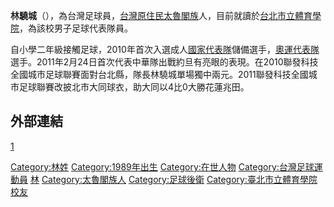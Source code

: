 {{Football player infobox
| playername= 林驍城
| fullname = 林驍城
| englishfullname = Lin Xaio-Cheng
| height = {{height|m=1.83}}
| dateofbirth = {{birth date and age|1989|07|18}}
| cityofbirth = [[花蓮縣|花蓮]]
| countryofbirth = [[台灣|台灣]]
| position = [[後衛_(足球)|後衛]]／[[後衛中|後衛中]]
| currentclub  = [[台北市立體育學院|台北市立體育學院]]
| clubnumber = 4
| youthyears = 2001年—04<br />2004—07<br />2007—09<br />2009—
| youthclubs = [[花蓮縣立美崙國民中學|美崙國中]][[花蓮縣立秀林國民中學|秀林國中]]<<br />[[國立花蓮高級農業學校|花蓮高農]]<br />[[台北市立體育學院|台北體院]]
| years = 2011
| clubs = [[大同足球隊|大同公司]]
| clubnumber =201
| caps(goals)= 1
| nationalyears = 2011—
| nationalteam = [[中華台北奧運男子足球隊|中華台北]]
}}

'''林驍城'''（{{bd|1989年|07月18日|CatIdx=林}}），為台灣足球員，[[台灣原住民|台灣原住民]][[太魯閣族|太魯閣族]]人，目前就讀於[[台北市立體育學院|台北市立體育學院]]，為該校男子足球代表隊員。

自小學二年級接觸足球，2010年首次入選成人[[中華台北男子足球代表隊|國家代表隊]]儲備選手，[[中華台北足球奧運代表隊|奧運代表隊]]選手。2011年2月24日首次代表中華隊出戰約旦有亮眼的表現。在2010聯發科技全國城市足球聯賽面對台北縣，隊長林驍城單場獨中兩元。2011聯發科技全國城市足球聯賽改披北市大同球衣，助大同以4比0大勝花蓮兆田。

==外部連結==

{{2011年聯發科技全國城市足球聯賽 北市大同隊}}

[[Category:林姓|Category:林姓]]
[[Category:1989年出生|Category:1989年出生]]
[[Category:在世人物|Category:在世人物]]
[[Category:台灣足球運動員|Category:台灣足球運動員]]
[[Category:花蓮縣人|林]]
[[Category:太魯閣族人|Category:太魯閣族人]]
[[Category:足球後衛|Category:足球後衛]]
[[Category:臺北市立體育學院校友|Category:臺北市立體育學院校友]]
[http://www.ctfacompetition.com.tw/teams/player/999/林驍城]{{dead link|date=2018年3月 |bot=InternetArchiveBot |fix-attempted=yes }}